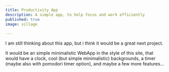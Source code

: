 ```yaml
---
title: Productivity App
description: A simple app, to help focus and work efficiently
published: true
image: village
  
---
```


I am still thinking about this app, 
but i think it would be a great next project.

It would be an simple minimalistic WebApp in the style of this site,
that would have a clock, cool (but simple minimalistic) backgrounds, a timer (maybe also with pomodori timer option),
and maybe a few more features...